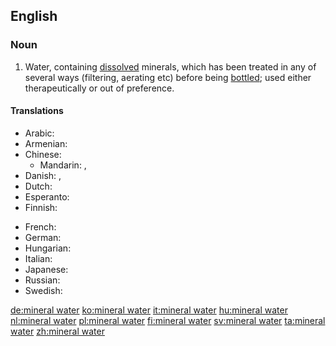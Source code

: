 ==English==
{{wikipedia}}

===Noun===
{{en-noun|sg=[[mineral]] [[water]]}}

# Water, containing [[dissolved]] minerals, which has been treated in any of several ways (filtering, aerating etc) before being [[bottle]]d; used either therapeutically or out of preference.

====Translations====
{{trans-top|water containing dissolved minerals}}
* Arabic: {{t|ar|ماء معدني|m|tr=maa' ma3diniy}}
* Armenian: {{t-|hy|հանքային ջուր|tr=hank’ayin ǰur}}
* Chinese:
** Mandarin: {{t-|cmn|礦泉水|sc=Hani}}, {{t-|cmn|矿泉水|tr=kuàngquán shuǐ|sc=Hani}}
* Danish: {{t-|da|danskvand|n|c}},  {{t|da|mineralvand|n|c}}
* Dutch: {{t-|nl|mineraalwater}}
* Esperanto: {{t-|eo|mineralakvo|xs=Esperanto}}
* Finnish: {{t-|fi|kivennäisvesi}}
{{trans-mid}}
* French: {{t+|fr|eau minérale|f}}
* German: {{t+|de|Mineralwasser|n}}
* Hungarian: {{t+|hu|ásványvíz}}
* Italian: {{t-|it|acqua minerale|f}}
* Japanese: {{t|ja|ミネラルウォーター|tr=mineraruwōtā}}
* Russian: {{t+|ru|минеральная вода|f|tr=minerálnaja vodá}}
* Swedish: {{t+|sv|mineralvatten|n}}
{{trans-bottom}}

[[de:mineral water]]
[[ko:mineral water]]
[[it:mineral water]]
[[hu:mineral water]]
[[nl:mineral water]]
[[pl:mineral water]]
[[fi:mineral water]]
[[sv:mineral water]]
[[ta:mineral water]]
[[zh:mineral water]]